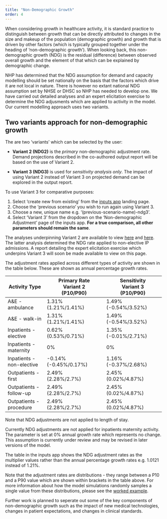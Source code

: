 ```yaml
---
title: "Non-Demographic Growth"
order: 4
--- 
```

 
When considering growth in healthcare activity, it is standard practice to distinguish between growth that can be directly attributed to changes in the size and makeup of the population (demographic growth) and growth that is driven by other factors (which is typically grouped together under the heading of 'non-demographic growth'). When looking back, this non-demographic growth (NDG) is the residual (difference) between observed overall growth and the element of that which can be explained by demographic change.

NHP has determined that the NDG assumption for demand and capacity modelling should be set nationally on the basis that the factors which drive it are not local in nature. There is however no extant national NDG assumption set by NHSE or DHSC so NHP has needed to develop one. We have carried out detailed analyses and an expert elicitation exercise to determine the NDG adjusments which are applied to activity in the model. Our current modelling approach uses two variants. 

## Two variants approach for non-demographic growth 

The are two 'variants' which can be selected by the user:

- **Variant 2 (NDG2)** is the *primary* non-demographic adjustment rate. Demand projections described in the co-authored output report will be based on the use of Variant 2. 

- **Variant 3 (NDG3)** is used for *sensitivity analysis only*. The impact of using Variant 2 instead of Variant 3 on projected demand can be explored in the output report. 

To use Variant 3 for comparative purposes:

1. Select 'create new from existing' from the [inputs app](https://connect.strategyunitwm.nhs.uk/nhp/inputs/) landing page. 
2. Choose the 'previous scenario' you wish to run again using Variant 3. 
3. Choose a new, unique name e.g. '(previous-scenario-name)-ndg3'.
4. Select 'Variant 3' from the dropdown on the 'Non-demographic Adjustment' page of the inputs app. **For a true comparison, all other parameters should remain the same**.  

The analyses underpinning Variant 2 are available to view [here](ndg_analysis.html) and [here](ndg2_analysis.html). The latter analysis determined the NDG rate applied to non-elective IP admissions.
A report detailing the expert elicitation exercise which underpins Variant 3 will soon be made available to view on this page.

The adjustment rates applied across different types of activity are shown in the table below. These are shown as annual percentage growth rates.

| Activity Type             | Primary Rate<br>Variant 2<br>(P10/P90) | Sensitivity<br>Variant 3<br>(P10/P90) |
| ------------------------- | -------------------------------------- | ------------------------------------- |
| A&E - ambulance           | 1.31%<br>(1.21%/1.41%)                 | 1.49%<br>(-0.54%/3.52%)               |
| A&E - walk-in             | 1.31%<br>(1.21%/1.41%)                 | 1.49%<br>(-0.54%/3.52%)               |
| Inpatients - elective     | 0.62%<br>(0.53%/0.71%)                 | 1.35%<br>(-0.01%/2.71%)               |
| Inpatients - maternity    | 0%                                     | 0%                                    |
| Inpatients - non-elective | -0.14%<br>(-0.45%/0.17%)               | 1.16%<br>(-0.37%/2.68%)               |
| Outpatients - first       | 2.49%<br>(2.28%/2.7%)                  | 2.45%<br>(0.02%/4.87%)                |
| Outpatients - follow-up   | 2.49%<br>(2.28%/2.7%)                  | 2.45%<br>(0.02%/4.87%)                |
| Outpatients - procedure   | 2.49%<br>(2.28%/2.7%)                  | 2.45%<br>(0.02%/4.87%)                |

Note that NDG adjustments are not applied to length of stay. 

Currently NDG adjustments are not applied for inpatients maternity activity. The parameter is set at 0% annual growth rate which represents no change. This assumption is currently under review and may be revised in later versions of the model.

The table in the inputs app shows the NDG adjustment rates as the multiplier values rather than the annual percentage growth rates e.g. 1.0121 instead of 1.21%. 

Note that the adjustment rates are distributions - they range between a P10 and a P90 value which are shown within brackets in the table above. For more information about how the model simulations randomly samples a single value from these distributions, please see the [worked example](https://connect.strategyunitwm.nhs.uk/nhp/project_information/modelling_methodology/modelling_uncertainty.html#a-worked-example). 

Further work is planned to seperate out some of the key components of non-demographic growth such as the impact of new medical technologies, changes in patient expectations, and changes in clinical standards. 
